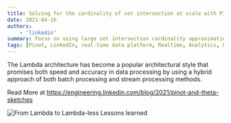 ```yaml
---
title: Solving for the cardinality of set intersection at scale with Pinot and Theta Sketches
date: 2021-04-16
authors:
    - 'linkedin'
summary: Focus on using large set intersection cardinality approximations with Apache Pinot and Theta Sketches, which allow us to efficiently figure out the unique size of a targeted audience when factoring in multiple criteria of an advertising campaign.
tags: [Pinot, LinkedIn, real-time data platform, Realtime, Analytics, User-Facing Analytics]
---
```


The Lambda architecture has become a popular architectural style that promises both speed and accuracy in data processing by using a hybrid approach of both batch processing and stream processing methods.

Read More at https://engineering.linkedin.com/blog/2021/pinot-and-theta-sketches

![From Lambda to Lambda-less Lessons learned](https://content.linkedin.com/content/dam/engineering/site-assets/images/blog/posts/2021/04/thetasketches2.png)
